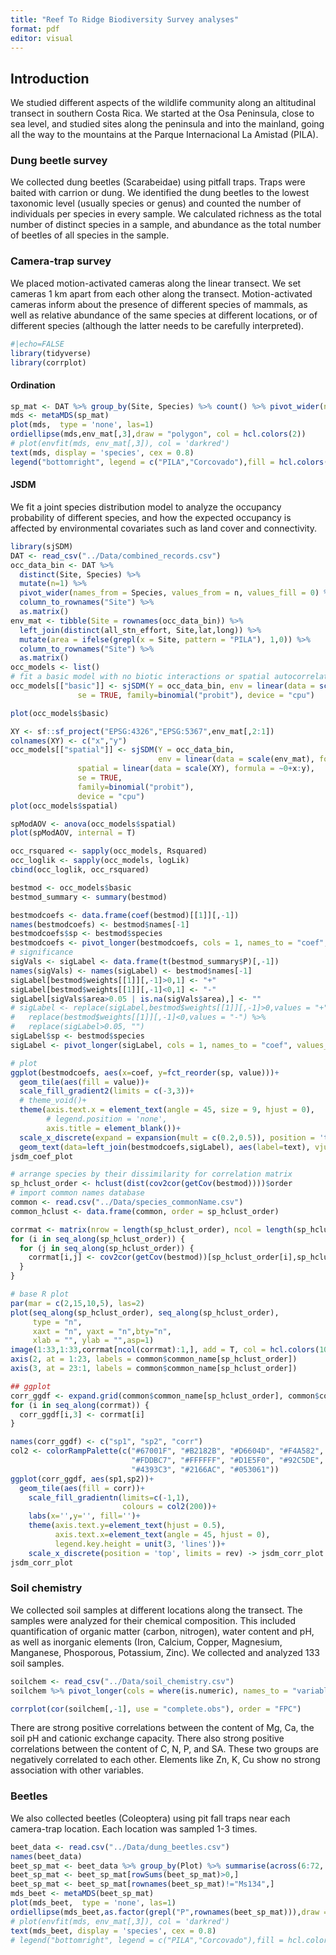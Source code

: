 ```yaml
---
title: "Reef To Ridge Biodiversity Survey analyses"
format: pdf
editor: visual
---
```


## Introduction

We studied different aspects of the wildlife community along an altitudinal transect in southern Costa Rica. We started at the Osa Peninsula, close to sea level, and studied sites along the peninsula and into the mainland, going all the way to the mountains at the Parque Internacional La Amistad (PILA).

### Dung beetle survey

We collected dung beetles (Scarabeidae) using pitfall traps. Traps were baited with carrion or dung. We identified the dung beetles to the lowest taxonomic level (usually species or genus) and counted the number of individuals per species in every sample. We calculated richness as the total number of distinct species in a sample, and abundance as the total number of beetles of all species in the sample.

### Camera-trap survey

We placed motion-activated cameras along the linear transect. We set cameras 1 km apart from each other along the transect. Motion-activated cameras inform about the presence of different species of mammals, as well as relative abundance of the same species at different locations, or of different species (although the latter needs to be carefully interpreted).

```r

#|echo=FALSE
library(tidyverse)
library(corrplot)
```

#### Ordination

```r
sp_mat <- DAT %>% group_by(Site, Species) %>% count() %>% pivot_wider(names_from = Species, values_from = n, values_fill = 0) %>% ungroup() %>% select(-1) 
mds <- metaMDS(sp_mat)
plot(mds,  type = 'none', las=1)
ordiellipse(mds,env_mat[,3],draw = "polygon", col = hcl.colors(2))
# plot(envfit(mds, env_mat[,3]), col = 'darkred')
text(mds, display = 'species', cex = 0.8)
legend("bottomright", legend = c("PILA","Corcovado"),fill = hcl.colors(2))
```

#### JSDM

We fit a joint species distribution model to analyze the occupancy probability of different species, and how the expected occupancy is affected by environmental covariates such as land cover and connectivity.

```r
library(sjSDM)
DAT <- read_csv("../Data/combined_records.csv")
occ_data_bin <- DAT %>% 
  distinct(Site, Species) %>%
  mutate(n=1) %>% 
  pivot_wider(names_from = Species, values_from = n, values_fill = 0) %>% 
  column_to_rownames("Site") %>% 
  as.matrix()
env_mat <- tibble(Site = rownames(occ_data_bin)) %>%
  left_join(distinct(all_stn_effort, Site,lat,long)) %>% 
  mutate(area = ifelse(grepl(x = Site, pattern = "PILA"), 1,0)) %>% 
  column_to_rownames("Site") %>% 
  as.matrix()
occ_models <- list()
# fit a basic model with no biotic interactions or spatial autocorrelation.
occ_models[["basic"]] <- sjSDM(Y = occ_data_bin, env = linear(data = scale(env_mat), formula = ~area), # scales env. covariates: canopy, dist to road, dist to pa, forest cover (land use), evi
               se = TRUE, family=binomial("probit"), device = "cpu")
```

```r
plot(occ_models$basic)
```

```r
XY <- sf::sf_project("EPSG:4326","EPSG:5367",env_mat[,2:1])
colnames(XY) <- c("x","y")
occ_models[["spatial"]] <- sjSDM(Y = occ_data_bin, 
                                 env = linear(data = scale(env_mat), formula = ~area), # scales env. covariates: canopy, dist to road, dist to pa, forest cover (land use), evi
               spatial = linear(data = scale(XY), formula = ~0+x:y), 
               se = TRUE, 
               family=binomial("probit"), 
               device = "cpu")
plot(occ_models$spatial)
```

```r
spModAOV <- anova(occ_models$spatial)
plot(spModAOV, internal = T)
```

```r
occ_rsquared <- sapply(occ_models, Rsquared)
occ_loglik <- sapply(occ_models, logLik)
cbind(occ_loglik, occ_rsquared)
```

```r
bestmod <- occ_models$basic
bestmod_summary <- summary(bestmod)

bestmodcoefs <- data.frame(coef(bestmod)[[1]][,-1])
names(bestmodcoefs) <- bestmod$names[-1]
bestmodcoefs$sp <- bestmod$species
bestmodcoefs <- pivot_longer(bestmodcoefs, cols = 1, names_to = "coef", values_to = "value")
# significance
sigVals <- sigLabel <- data.frame(t(bestmod_summary$P)[,-1])
names(sigVals) <- names(sigLabel) <- bestmod$names[-1]
sigLabel[bestmod$weights[[1]][,-1]>0,1] <- "+"
sigLabel[bestmod$weights[[1]][,-1]<0,1] <- "-"
sigLabel[sigVals$area>0.05 | is.na(sigVals$area),] <- ""
# sigLabel <- replace(sigLabel,bestmod$weights[[1]][,-1]>0,values = "+") %>% 
#   replace(bestmod$weights[[1]][,-1]<0,values = "-") %>% 
#   replace(sigLabel>0.05, "")
sigLabel$sp <- bestmod$species
sigLabel <- pivot_longer(sigLabel, cols = 1, names_to = "coef", values_to = "text")

# plot
ggplot(bestmodcoefs, aes(x=coef, y=fct_reorder(sp, value)))+
  geom_tile(aes(fill = value))+
  scale_fill_gradient2(limits = c(-3,3))+
  # theme_void()+
  theme(axis.text.x = element_text(angle = 45, size = 9, hjust = 0), 
        # legend.position = 'none',
        axis.title = element_blank())+
  scale_x_discrete(expand = expansion(mult = c(0.2,0.5)), position = 'top', labels = c("Area"))+
  geom_text(data=left_join(bestmodcoefs,sigLabel), aes(label=text), vjust=0.5) -> jsdm_coef_plot
jsdm_coef_plot
```

```r
# arrange species by their dissimilarity for correlation matrix
sp_hclust_order <- hclust(dist(cov2cor(getCov(bestmod))))$order
# import common names database
common <- read.csv("../Data/species_commonName.csv")
common_hclust <- data.frame(common, order = sp_hclust_order)

corrmat <- matrix(nrow = length(sp_hclust_order), ncol = length(sp_hclust_order))
for (i in seq_along(sp_hclust_order)) {
  for (j in seq_along(sp_hclust_order)) {
    corrmat[i,j] <- cov2cor(getCov(bestmod))[sp_hclust_order[i],sp_hclust_order[j]]
  }
}

# base R plot
par(mar = c(2,15,10,5), las=2)
plot(seq_along(sp_hclust_order), seq_along(sp_hclust_order), 
     type = "n", 
     xaxt = "n", yaxt = "n",bty="n",
     xlab = "", ylab = "",asp=1)
image(1:33,1:33,corrmat[ncol(corrmat):1,], add = T, col = hcl.colors(100,"Blue-Red 3"), zlim=c(-1,1))
axis(2, at = 1:23, labels = common$common_name[sp_hclust_order])
axis(3, at = 23:1, labels = common$common_name[sp_hclust_order])

## ggplot
corr_ggdf <- expand.grid(common$common_name[sp_hclust_order], common$common_name[sp_hclust_order])
for (i in seq_along(corrmat)) {
  corr_ggdf[i,3] <- corrmat[i]
}

names(corr_ggdf) <- c("sp1", "sp2", "corr")
col2 <- colorRampPalette(c("#67001F", "#B2182B", "#D6604D", "#F4A582",
                           "#FDDBC7", "#FFFFFF", "#D1E5F0", "#92C5DE",
                           "#4393C3", "#2166AC", "#053061"))
ggplot(corr_ggdf, aes(sp1,sp2))+
  geom_tile(aes(fill = corr))+
    scale_fill_gradientn(limits=c(-1,1),
                         colours = col2(200))+
    labs(x='',y='', fill='')+
    theme(axis.text.y=element_text(hjust = 0.5), 
          axis.text.x=element_text(angle = 45, hjust = 0),
          legend.key.height = unit(3, 'lines'))+
    scale_x_discrete(position = 'top', limits = rev) -> jsdm_corr_plot
jsdm_corr_plot
```

### Soil chemistry

We collected soil samples at different locations along the transect. The samples were analyzed for their chemical composition. This included quantification of organic matter (carbon, nitrogen), water content and pH, as well as inorganic elements (Iron, Calcium, Copper, Magnesium, Manganese, Phosporous, Potassium, Zinc). We collected and analyzed 133 soil samples.

```r
soilchem <- read_csv("../Data/soil_chemistry.csv")
soilchem %>% pivot_longer(cols = where(is.numeric), names_to = "variable", values_to = "value") %>% group_by(variable) %>% summarise(mean = mean(value, na.rm = T), min = min(value), max = max(value), sd = sd(value, na.rm=T))
```

```r
corrplot(cor(soilchem[,-1], use = "complete.obs"), order = "FPC")
```

There are strong positive correlations between the content of Mg, Ca, the soil pH and cationic exchange capacity. There also strong positive correlations between the content of C, N, P, and SA. These two groups are negatively correlated to each other. Elements like Zn, K, Cu show no strong association with other variables.

### Beetles

We also collected beetles (Coleoptera) using pit fall traps near each camera-trap location. Each location was sampled 1-3 times.

```r
beet_data <- read.csv("../Data/dung_beetles.csv")
names(beet_data)
beet_sp_mat <- beet_data %>% group_by(Plot) %>% summarise(across(6:72, sum)) %>%  column_to_rownames(var = "Plot") 
beet_sp_mat <- beet_sp_mat[rowSums(beet_sp_mat)>0,]
beet_sp_mat <- beet_sp_mat[rownames(beet_sp_mat)!="Ms134",]
mds_beet <- metaMDS(beet_sp_mat)
plot(mds_beet,  type = 'none', las=1)
ordiellipse(mds_beet,as.factor(grepl("P",rownames(beet_sp_mat))),draw = "polygon", col = hcl.colors(2))
# plot(envfit(mds, env_mat[,3]), col = 'darkred')
text(mds_beet, display = 'species', cex = 0.8)
# legend("bottomright", legend = c("PILA","Corcovado"),fill = hcl.colors(2))
```
